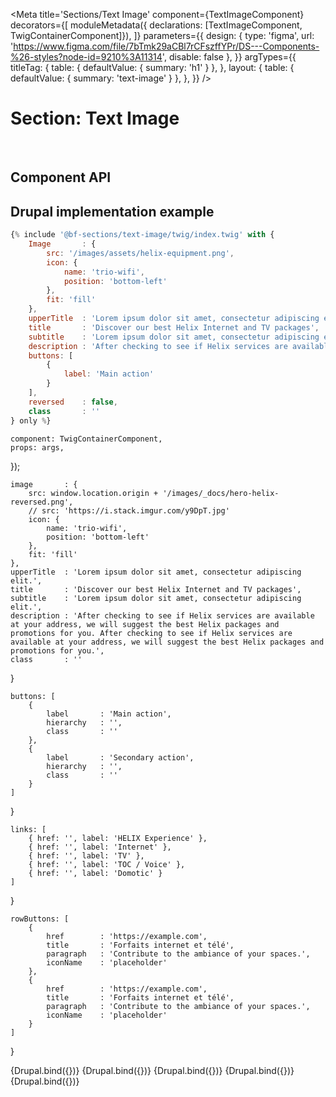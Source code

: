 

<Meta
    title='Sections/Text Image'
    component={TextImageComponent}
    decorators={[
        moduleMetadata({ declarations: [TextImageComponent, TwigContainerComponent]}),
    ]}
    parameters={{
        design: {
            type: 'figma',
            url: 'https://www.figma.com/file/7bTmk29aCBl7rCFszffYPr/DS---Components-%26-styles?node-id=9210%3A11314',
            disable: false
        },
    }}
    argTypes={{
        titleTag: {
            table: { defaultValue: { summary: 'h1' } },
        },
        layout: {
            table: { defaultValue: { summary: 'text-image' } },
        },
    }}
/>

# Section: Text Image

<br/>

## Component API

<ArgsTable of={TextImageComponent} />



## Drupal implementation example

```jsx
{% include '@bf-sections/text-image/twig/index.twig' with {
    Image       : {
        src: '/images/assets/helix-equipment.png',
        icon: {
            name: 'trio-wifi',
            position: 'bottom-left'
        },
        fit: 'fill'
    },
    upperTitle  : 'Lorem ipsum dolor sit amet, consectetur adipiscing elit.',
    title       : 'Discover our best Helix Internet and TV packages',
    subtitle    : 'Lorem ipsum dolor sit amet, consectetur adipiscing elit.',
    description : 'After checking to see if Helix services are available at your address, we will suggest the best Helix packages and promotions for you. After checking to see if Helix services are available at your address, we will suggest the best Helix packages and promotions for you.',
    buttons: [
        {
            label: 'Main action'
        }
    ],
    reversed    : false,
    class       : ''
} only %}
```


    component: TwigContainerComponent,
    props: args,
});

    image       : {
        src: window.location.origin + '/images/_docs/hero-helix-reversed.png',
        // src: 'https://i.stack.imgur.com/y9DpT.jpg'
        icon: {
            name: 'trio-wifi',
            position: 'bottom-left'
        },
        fit: 'fill'
    },
    upperTitle  : 'Lorem ipsum dolor sit amet, consectetur adipiscing elit.',
    title       : 'Discover our best Helix Internet and TV packages',
    subtitle    : 'Lorem ipsum dolor sit amet, consectetur adipiscing elit.',
    description : 'After checking to see if Helix services are available at your address, we will suggest the best Helix packages and promotions for you. After checking to see if Helix services are available at your address, we will suggest the best Helix packages and promotions for you.',
    class       : ''
}

    buttons: [
        {
            label       : 'Main action',
            hierarchy   : '',
            class       : ''
        },
        {
            label       : 'Secondary action',
            hierarchy   : '',
            class       : ''
        }
    ]
}

    links: [
        { href: '', label: 'HELIX Experience' },
        { href: '', label: 'Internet' },
        { href: '', label: 'TV' },
        { href: '', label: 'TOC / Voice' },
        { href: '', label: 'Domotic' }
    ]
}

    rowButtons: [
        {
            href        : 'https://example.com',
            title       : 'Forfaits internet et télé',
            paragraph   : 'Contribute to the ambiance of your spaces.',
            iconName    : 'placeholder'
        },
        {
            href        : 'https://example.com',
            title       : 'Forfaits internet et télé',
            paragraph   : 'Contribute to the ambiance of your spaces.',
            iconName    : 'placeholder'
        }
    ]
}

<Canvas withSource='none'>
    <Story
        name='Drupal'
        height='800px'
        args={{
            elementPath: 'sections/text-image/_doc/template.drupal',
            ...commonProps,
            ...buttonsProps,
            ...linksProps,
            ...rowButtonsProps
        }}
    >
        {Drupal.bind({})}
    </Story>
</Canvas>

<Canvas withSource='none'>
    <Story
        name='Drupal - With layout'
        height='800px'
        args={{
            elementPath: 'sections/text-image/_doc/template-multiple.drupal',
            items: [
                {
                    upperTitle: 'layout',
                    title: 'text-image',
                    image: {
                        src: window.location.origin + '/images/_docs/hero-helix-reversed.png'
                    },
                    layout: 'text-image'
                },
                {
                    upperTitle: 'layout',
                    title: 'image-text',
                    image: {
                        src: window.location.origin + '/images/_docs/hero-helix-reversed.png'
                    },
                    layout: 'image-text'
                }
            ]
        }}
    >
        {Drupal.bind({})}
    </Story>
</Canvas>


<Canvas withSource='none'>
    <Story
        name='Drupal - With image fit'
        height='800px'
        args={{
            elementPath: 'sections/text-image/_doc/template-multiple.drupal',
            items: [
                {
                    upperTitle: 'Image fit',
                    title: 'fill (default)',
                    image: {
                        src: window.location.origin + '/images/_docs/hero-helix-reversed.png'
                    }
                },
                {
                    upperTitle: 'Image fit',
                    title: 'fit',
                    image: {
                        src: window.location.origin + '/images/_docs/hero-helix-reversed.png',
                        fit: 'fit'
                    }
                }
            ]
        }}
    >
        {Drupal.bind({})}
    </Story>
</Canvas>

<Canvas withSource='none'>
    <Story
        name='Drupal - With image icon position'
        height='800px'
        args={{
            elementPath: 'sections/text-image/_doc/template-multiple.drupal',
            items: [
                {
                    upperTitle: 'Image icon position',
                    title: 'bottom-left (default)',
                    image: {
                        src: window.location.origin + '/images/_docs/hero-helix-reversed.png',
                        icon: {
                            name: 'trio-wifi'
                        }
                    }
                },
                {
                    upperTitle: 'Image icon position',
                    title: 'bottom-right',
                    image: {
                        src: window.location.origin + '/images/_docs/hero-helix-reversed.png',
                        icon: {
                            name: 'trio-wifi',
                            position: 'bottom-right'
                        }
                    }
                },
                {
                    upperTitle: 'Image icon position',
                    title: 'top-left',
                    image: {
                        src: window.location.origin + '/images/_docs/hero-helix-reversed.png',
                        icon: {
                            name: 'trio-wifi',
                            position: 'top-left'
                        }
                    }
                },
                {
                    upperTitle: 'Image icon position',
                    title: 'top-right',
                    image: {
                        src: window.location.origin + '/images/_docs/hero-helix-reversed.png',
                        icon: {
                            name: 'trio-wifi',
                            position: 'top-right'
                        }
                    }
                },
                {
                    upperTitle: 'Image icon position',
                    title: 'center',
                    image: {
                        src: window.location.origin + '/images/_docs/hero-helix-reversed.png',
                        icon: {
                            name: 'trio-wifi',
                            position: 'center'
                        }
                    }
                }
            ]
        }}
    >
        {Drupal.bind({})}
    </Story>
</Canvas>

<Canvas withSource='none'>
    <Story
        name='Drupal - With buttons, links and rowButtons'
        height='800px'
        args={{
            elementPath: 'sections/text-image/_doc/template-multiple.drupal',
            items: [
                {
                    image: {
                        src: window.location.origin + '/images/_docs/hero-helix-reversed.png'
                    },
                    title: 'With Buttons',
                    description: 'After checking to see if Helix services are available at your address, we will suggest the best Helix packages and promotions for you. After checking to see if Helix services are available at your address, we will suggest the best Helix packages and promotions for you.',
                    ...buttonsProps
                },
                {
                    image: {
                        src: window.location.origin + '/images/_docs/hero-helix-reversed.png'
                    },
                    title: 'With Links',
                    description: 'After checking to see if Helix services are available at your address, we will suggest the best Helix packages and promotions for you. After checking to see if Helix services are available at your address, we will suggest the best Helix packages and promotions for you.',
                    ...linksProps
                },
                {
                    image: {
                        src: window.location.origin + '/images/_docs/hero-helix-reversed.png'
                    },
                    title: 'With Row Buttons',
                    description: 'After checking to see if Helix services are available at your address, we will suggest the best Helix packages and promotions for you. After checking to see if Helix services are available at your address, we will suggest the best Helix packages and promotions for you.',
                    ...rowButtonsProps
                }
            ]
        }}
    >
        {Drupal.bind({})}
    </Story>
</Canvas>
